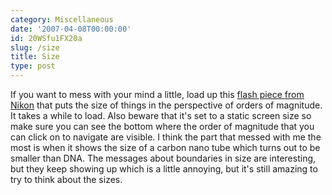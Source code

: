 ```yaml
---
category: Miscellaneous
date: '2007-04-08T00:00:00'
id: 20WSfu1FX20a
slug: /size
title: Size
type: post
---
```


If you want to mess with your mind a little, load up this
[flash piece from Nikon](http://www.nikon.co.jp/main/eng/feelnikon/discovery/universcale/index_f.htm)
that puts the size of things in the perspective of orders of
magnitude. It takes a while to load. Also beware that it's set to a
static screen size so make sure you can see the bottom where the
order of magnitude that you can click on to navigate are visible. I
think the part that messed with me the most is when it shows the
size of a carbon nano tube which turns out to be smaller than DNA.
The messages about boundaries in size are interesting, but they
keep showing up which is a little annoying, but it's still amazing
to try to think about the sizes.